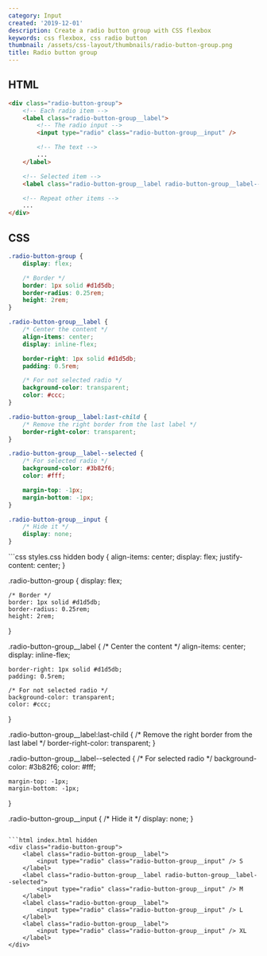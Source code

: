 ```yaml
---
category: Input
created: '2019-12-01'
description: Create a radio button group with CSS flexbox
keywords: css flexbox, css radio button
thumbnail: /assets/css-layout/thumbnails/radio-button-group.png
title: Radio button group
---
```


## HTML

```html
<div class="radio-button-group">
    <!-- Each radio item -->
    <label class="radio-button-group__label">
        <!-- The radio input -->
        <input type="radio" class="radio-button-group__input" />

        <!-- The text -->
        ...
    </label>

    <!-- Selected item -->
    <label class="radio-button-group__label radio-button-group__label--selected"> ... </label>

    <!-- Repeat other items -->
    ...
</div>
```

## CSS

```css
.radio-button-group {
    display: flex;

    /* Border */
    border: 1px solid #d1d5db;
    border-radius: 0.25rem;
    height: 2rem;
}

.radio-button-group__label {
    /* Center the content */
    align-items: center;
    display: inline-flex;

    border-right: 1px solid #d1d5db;
    padding: 0.5rem;

    /* For not selected radio */
    background-color: transparent;
    color: #ccc;
}

.radio-button-group__label:last-child {
    /* Remove the right border from the last label */
    border-right-color: transparent;
}

.radio-button-group__label--selected {
    /* For selected radio */
    background-color: #3b82f6;
    color: #fff;

    margin-top: -1px;
    margin-bottom: -1px;
}

.radio-button-group__input {
    /* Hide it */
    display: none;
}
```

<Playground>
```css styles.css hidden
body {
    align-items: center;
    display: flex;
    justify-content: center;
}

.radio-button-group {
    display: flex;

    /* Border */
    border: 1px solid #d1d5db;
    border-radius: 0.25rem;
    height: 2rem;
}

.radio-button-group__label {
    /* Center the content */
    align-items: center;
    display: inline-flex;

    border-right: 1px solid #d1d5db;
    padding: 0.5rem;

    /* For not selected radio */
    background-color: transparent;
    color: #ccc;
}

.radio-button-group__label:last-child {
    /* Remove the right border from the last label */
    border-right-color: transparent;
}

.radio-button-group__label--selected {
    /* For selected radio */
    background-color: #3b82f6;
    color: #fff;

    margin-top: -1px;
    margin-bottom: -1px;
}

.radio-button-group__input {
    /* Hide it */
    display: none;
}
```

```html index.html hidden
<div class="radio-button-group">
    <label class="radio-button-group__label">
        <input type="radio" class="radio-button-group__input" /> S
    </label>
    <label class="radio-button-group__label radio-button-group__label--selected">
        <input type="radio" class="radio-button-group__input" /> M
    </label>
    <label class="radio-button-group__label">
        <input type="radio" class="radio-button-group__input" /> L
    </label>
    <label class="radio-button-group__label">
        <input type="radio" class="radio-button-group__input" /> XL
    </label>
</div>
```
</Playground>
